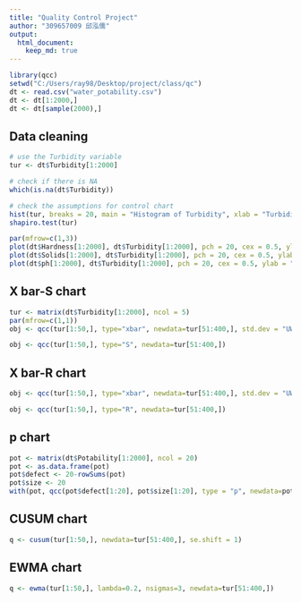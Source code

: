 ```yaml
---
title: "Quality Control Project"
author: "309657009 邱泓儒"
output: 
  html_document:
    keep_md: true
---
```


```r
library(qcc)
setwd("C:/Users/ray98/Desktop/project/class/qc")
dt <- read.csv("water_potability.csv")
dt <- dt[1:2000,]
dt <- dt[sample(2000),]
```

## Data cleaning
```r
# use the Turbidity variable
tur <- dt$Turbidity[1:2000]

# check if there is NA
which(is.na(dt$Turbidity))

# check the assumptions for control chart
hist(tur, breaks = 20, main = "Histogram of Turbidity", xlab = "Turbidity")
shapiro.test(tur)

par(mfrow=c(1,3))
plot(dt$Hardness[1:2000], dt$Turbidity[1:2000], pch = 20, cex = 0.5, ylab = "Turbidity", xlab = "Hardness")
plot(dt$Solids[1:2000], dt$Turbidity[1:2000], pch = 20, cex = 0.5, ylab = "Turbidity", xlab = "Solids")
plot(dt$ph[1:2000], dt$Turbidity[1:2000], pch = 20, cex = 0.5, ylab = "Turbidity", xlab = "ph")
```

## X bar-S chart
```r
tur <- matrix(dt$Turbidity[1:2000], ncol = 5)
par(mfrow=c(1,1))
obj <- qcc(tur[1:50,], type="xbar", newdata=tur[51:400,], std.dev = "UWAVE-SD")

obj <- qcc(tur[1:50,], type="S", newdata=tur[51:400,])
```

## X bar-R chart
```r
obj <- qcc(tur[1:50,], type="xbar", newdata=tur[51:400,], std.dev = "UWAVE-R")

obj <- qcc(tur[1:50,], type="R", newdata=tur[51:400,])
```


## p chart
```r
pot <- matrix(dt$Potability[1:2000], ncol = 20)
pot <- as.data.frame(pot)
pot$defect <- 20-rowSums(pot)
pot$size <- 20
with(pot, qcc(pot$defect[1:20], pot$size[1:20], type = "p", newdata=pot$defect[21:100], newsizes=pot$size[21:100]))
```

## CUSUM chart
```r
q <- cusum(tur[1:50,], newdata=tur[51:400,], se.shift = 1)
```

## EWMA chart
```r
q <- ewma(tur[1:50,], lambda=0.2, nsigmas=3, newdata=tur[51:400,]) 
```

